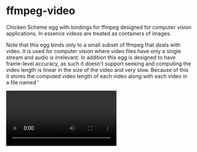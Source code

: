 
= ffmpeg-video =

Chicken Scheme egg with bindings for ffmpeg designed for computer
vision applications. In essence videos are treated as containers of
images.

Note that this egg binds only to a small subset of ffmpeg that deals
with video. It is used for computer vision where video files have only
a single stream and audio is irrelevant. In addition this egg is
designed to have frame-level accuracy, as such it doesn't support
seeking and computing the video length is linear in the size of the
video and very slow. Because of this it stores the computed video
length of each video along with each video in a file named
'<video>.video-length'.

Note that in keeping with ffmpeg's screwed up convention the first
frame is 1, not 0.

Currently the main limitation of this egg is that it cannot encode
video. One day it will be able to do so.

=== API ===

: (with-ffmpeg-video video-path f)

Call f with an open ffmpeg at video-path.

: (ffmpeg-open-video filename)
: (ffmpeg-close-video video)

Open and close a video.

: (ffmpeg-video-finished? video)
: (ffmpeg-video-frame-index video)
: (ffmpeg-video-width video)
: (ffmpeg-video-height video)
: (ffmpeg-video-frame-rate video)

Get information about an open video of an open video.

: (ffmpeg-next-frame! video)

Advance the frame of a video.

: (ffmpeg-video-frame-data video)
: (ffmpeg-video-frame-data-as-imlib video)

Returns an image for the current frame as a PPM or an imlib image. See
the scheme2c-compatibility or imlib eggs respectively.

: (video-length video-pathname)

Compute the length of a video in frames. Note that this is a very slow
operation as it must inspect the entire video. Frame-level accuracy
cannot be achieved by seeking. See the note at the beginning of this
document about caching.

: (for-each-frame f v)
: (for-each-frame-but-last f v)
: (for-each-frame-reversed f v)
: (for-each-frame-indexed f v)
: (for-each-frame-indexed-but-last f v)
: (map-frame f v)
: (map-frame-but-last f v)
: (map-frame-indexed f v)
: (map-frame-indexed-but-last f v)

Walk over the frames of a video. Note that this does not fetch any
data, even though decoding must happen for frame-level accuracy, it
simply calls the function with one argument, the frame index. The
indexed versions of these functions also pass an index (guaranteed to
be 0-based) into the current movie.

: (for-each-frame-pair individual-f pair-f video-name)
: (map-frame-pair individual-f pair-f video-name)

As above this only provides frame indices not data. individual-f is
called once for each frame and pair-f is called on every pair of
frames.

: (for-each-imlib-frame-from-video-indexed f video)
: (for-each-imlib-frame-from-video-indexed-but-last f video)
: (for-each-imlib-frame-pair-from-video individual-f pair-f video)
: (for-each-imlib-frame-pair-from-video-indexed individual-f pair-f video)
: (map-imlib-frame-from-video-indexed f video)
: (map-imlib-frame-pair-from-video individual-f pair-f video)

Iterate over the video as above but the functions are called with both
a frame number and an imlib image of the current frame. The indexed
versions of these functions also pass an index (as the second
arugment) (guaranteed to be 0-based) into the current movie.

=== License ===

Copyright 2012, 2013 Andrei Barbu. All rights reserved.
This program is free software: you can redistribute it and/or modify
it under the terms of the GNU Lesser General Public License as published by
the Free Software Foundation, either version 3 of the License, or
(at your option) any later version.
This program is distributed in the hope that it will be useful,
but WITHOUT ANY WARRANTY; without even the implied warranty of
MERCHANTABILITY or FITNESS FOR A PARTICULAR PURPOSE.  See the
GNU Lesser General Public License for more details.
You should have received a copy of the GNU Lesser General Public License
along with this program.  If not, see <http://www.gnu.org/licenses/>.
__NOTOC__
